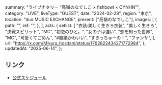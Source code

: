   summary: "ライブナタリー “高嶺のなでしこ × fishbowl × CYNHN”",
  category: "LIVE",
  liveType: "GUEST",
  date: "2024-02-28",
  region: "東京",
  location: "duo MUSIC EXCHANGE",
  present: ["高嶺のなでしこ"],
  images: [
    {
      path: "",
      ref: "",
    },
  ],
  acts: {
    setlist: [
      "衣装:美しく生きろ衣装",
      "美しく生きろ",
      "決戦スピリット",
      "MC",
      "初恋のひと。",
      "女の子は強い",
      "恋を知った世界",
      "MC",
      "可愛くてごめん",
      "#超絶かわいい",
      "すきっちゅーの！",
      "ファンサ",
    ],
    url: "https://x.com/Mikuru_hositani/status/1762822434271772984",
  },
  updatedAt: "2025-06-14",
};

## リンク

- [公式スケジュール](https://takanenonadeshiko.jp/?p=1718)
